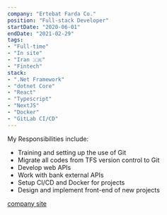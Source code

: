 ```yaml
---
company: "Ertebat Farda Co."
position: "Full-stack Developer"
startDate: "2020-06-01"
endDate: "2021-02-29"
tags:
- "Full-time"
- "In site"
- "Iran 🇮🇷"
- "Fintech"
stack:
- ".Net Framework"
- "dotnet Core"
- "React"
- "Typescript"
- "NextJS"
- "Docker"
- "GitLab CI/CD"
---
```


My Responsibilities include:

- Training and setting up the use of Git
- Migrate all codes from TFS version control to Git
- Develop web APIs
- Work with bank external APIs
- Setup CI/CD and Docker for projects
- Design and implement front-end of new projects

[company site](https://www.efarda.ir/)
